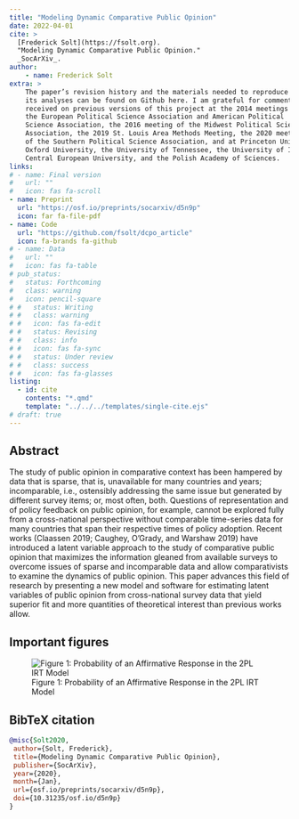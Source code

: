 ```yaml
---
title: "Modeling Dynamic Comparative Public Opinion"
date: 2022-04-01
cite: >
  [Frederick Solt](https://fsolt.org). 
  "Modeling Dynamic Comparative Public Opinion." 
  _SocArXiv_.
author:
    - name: Frederick Solt
extra: >
    The paper’s revision history and the materials needed to reproduce 
    its analyses can be found on Github here. I am grateful for comments 
    received on previous versions of this project at the 2014 meetings of
    the European Political Science Association and American Political 
    Science Association, the 2016 meeting of the Midwest Political Science
    Association, the 2019 St. Louis Area Methods Meeting, the 2020 meeting 
    of the Southern Political Science Association, and at Princeton University,
    Oxford University, the University of Tennessee, the University of Iowa,
    Central European University, and the Polish Academy of Sciences.
links:
# - name: Final version
#   url: ""
#   icon: fas fa-scroll
- name: Preprint
  url: "https://osf.io/preprints/socarxiv/d5n9p"
  icon: far fa-file-pdf
- name: Code
  url: "https://github.com/fsolt/dcpo_article"
  icon: fa-brands fa-github
# - name: Data
#   url: ""
#   icon: fas fa-table
# pub_status:
#   status: Forthcoming
#   class: warning
#   icon: pencil-square
# #   status: Writing
# #   class: warning
# #   icon: fas fa-edit
# #   status: Revising
# #   class: info
# #   icon: fas fa-sync
# #   status: Under review
# #   class: success
# #   icon: fas fa-glasses
listing:
  - id: cite
    contents: "*.qmd"
    template: "../../../templates/single-cite.ejs"
# draft: true
---
```


:::{#cite}
:::


## Abstract

The study of public opinion in comparative context has been hampered by data that is sparse, that is, unavailable for many countries and years; incomparable, i.e., ostensibly addressing the same issue but generated by different survey items; or, most often, both. Questions of representation and of policy feedback on public opinion, for example, cannot be explored fully from a cross-national perspective without comparable time-series data for many countries that span their respective times of policy adoption. Recent works (Claassen 2019; Caughey, O'Grady, and Warshaw 2019) have introduced a latent variable approach to the study of comparative public opinion that maximizes the information gleaned from available surveys to overcome issues of sparse and incomparable data and allow comparativists to examine the dynamics of public opinion. This paper advances this field of research by presenting a new model and software for estimating latent variables of public opinion from cross-national survey data that yield superior fit and more quantities of theoretical interest than previous works allow.

## Important figures

![Figure 1: Probability of an Affirmative Response in the 2PL IRT Model](dcpo_article_fig1.png)

## BibTeX citation

```bibtex
@misc{Solt2020,
 author={Solt, Frederick},
 title={Modeling Dynamic Comparative Public Opinion},
 publisher={SocArXiv},
 year={2020},
 month={Jan}, 
 url={osf.io/preprints/socarxiv/d5n9p},
 doi={10.31235/osf.io/d5n9p}
}
```
